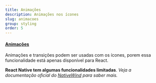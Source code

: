 ```yaml
---
title: Animações
description: Animações nos ícones
slug: animacoes
group: styling
order: 5
---
```


#### [Animações](https://tailwindcss.com/docs/animation)

Animações e transições podem ser usadas com os ícones,
porem essa funcionalidade está apenas disponível para React.

**React Native tem algumas funcionalidades limitadas**. _Veja a documentação oficial do [NativeWind](https://www.nativewind.dev/core-concepts/states) para saber mais._
